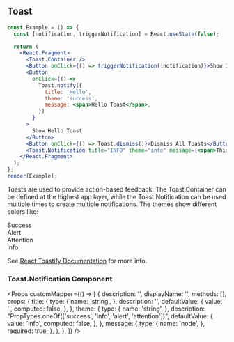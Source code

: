 
## Toast

```jsx live={true}
const Example = () => {
  const [notification, triggerNotification] = React.useState(false);

  return (
    <React.Fragment>
      <Toast.Container />
      <Button onClick={() => triggerNotification(!notification)}>Show Info Toast</Button>
      <Button
        onClick={() =>
          Toast.notify({
            title: 'Hello',
            theme: 'success',
            message: <span>Hello Toast</span>,
          })
        }
      >
        Show Hello Toast
      </Button>
      <Button onClick={() => Toast.dismiss()}>Dismiss All Toasts</Button>
      <Toast.Notification title="INFO" theme="info" message={<span>This is an info notification</span>} />
    </React.Fragment>
  );
};
render(Example);
```

<DesignNotes>
  <div>
    <p>
      Toasts are used to provide action-based feedback. The Toast.Container can be defined at the highest app layer,
      while the Toast.Notification can be used multiple times to create multiple notifications. The themes show
      different colors like:
    </p>
    <p>
      <span className="text-green">Success</span>
      <br />
      <span className="text-orange">Alert</span>
      <br />
      <span className="text-red">Attention</span>
      <br />
      <span className="text-cyan">Info</span>
    </p>
  </div>

  <div style={{ paddingTop: 5 }}>
    See <a href="https://fkhadra.github.io/react-toastify">React Toastify Documentation</a> for more info.
  </div>
</DesignNotes>

### Toast.Notification Component

<Props
  customMapper={() => [
    {
      description: '',
      displayName: '',
      methods: [],
      props: {
        title: {
          type: {
            name: 'string',
          },
          description: '',
          defaultValue: {
            value: '',
            computed: false,
          },
        },
        theme: {
          type: {
            name: 'string',
          },
          description: "PropTypes.oneOf(['success', 'info', 'alert', 'attention'])",
          defaultValue: {
            value: 'info',
            computed: false,
          },
        },
        message: {
          type: {
            name: 'node',
          },
          required: true,
        },
      },
    },
  ]}
/>
